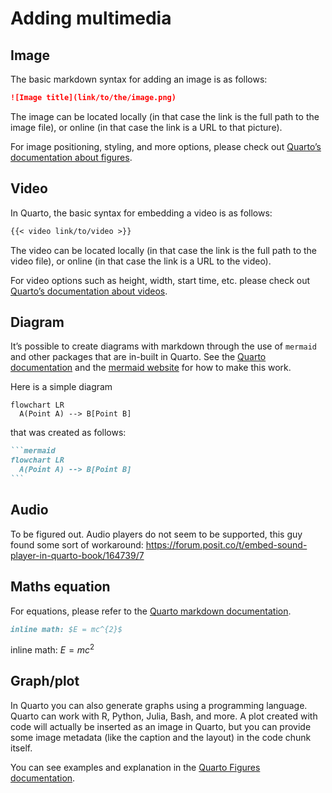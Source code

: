 # Adding multimedia

## Image

The basic markdown syntax for adding an image is as follows:

```md
![Image title](link/to/the/image.png)
```

The image can be located locally (in that case the link is the full path to the image file), or online (in that case the link is a URL to that picture).

For image positioning, styling, and more options, please check out [Quarto's documentation about figures](https://quarto.org/docs/authoring/figures.html).

## Video

In Quarto, the basic syntax for embedding a video is as follows:

``` .markdown
{{< video link/to/video >}}
```

The video can be located locally (in that case the link is the full path to the video file), or online (in that case the link is a URL to the video).

For video options such as height, width, start time, etc. please check out [Quarto's documentation about videos](https://quarto.org/docs/authoring/videos.html).

## Diagram

It's possible to create diagrams with markdown through the use of `mermaid` and other packages that are in-built in Quarto. See the [Quarto documentation](https://quarto.org/docs/authoring/diagrams.html) and the [mermaid website](http://mermaid.js.org/intro/) for how to make this work.

Here is a simple diagram

```mermaid
flowchart LR
  A(Point A) --> B[Point B]
```


that was created as follows:

````md
```mermaid
flowchart LR
  A(Point A) --> B[Point B]
```
````


## Audio

To be figured out. Audio players do not seem to be supported, this guy found some sort of workaround: <https://forum.posit.co/t/embed-sound-player-in-quarto-book/164739/7>

## Maths equation

For equations, please refer to the [Quarto markdown documentation](https://quarto.org/docs/authoring/markdown-basics.html#equations).

```md
inline math: $E = mc^{2}$
```

inline math: $E = mc^{2}$

## Graph/plot

In Quarto you can also generate graphs using a programming language. Quarto can work with R, Python, Julia, Bash, and more. A plot created with code will actually be inserted as an image in Quarto, but you can provide some image metadata (like the caption and the layout) in the code chunk itself.

You can see examples and explanation in the [Quarto Figures documentation](https://quarto.org/docs/authoring/figures.html#computations).

